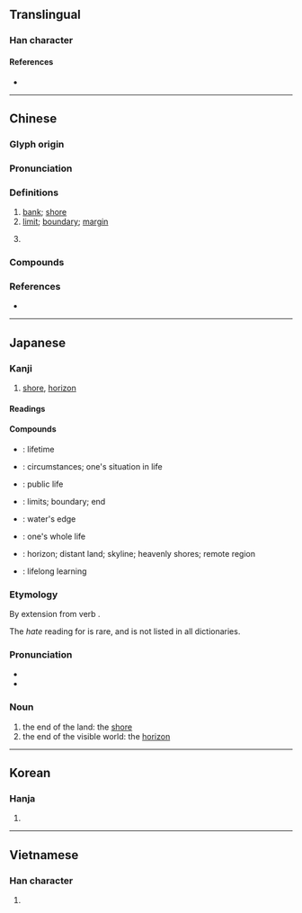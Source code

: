 {{character info}}
==Translingual==

===Han character===
{{stroke order|strokes=11}}
{{Han char|rn=85|rad=水|as=08|sn=11|four=31114|canj=EMGG|ids=⿰氵厓}}

====References====
* {{Han ref|kx=0627.380|dkj=17582|dj=1029.240|hdz=31643.070|uh=6DAF|ud=28079|bh=B250|bd=45648}}

----

==Chinese==
{{zh-forms}}

===Glyph origin===
{{Han etym}}

===Pronunciation===
{{zh-pron
|m=yá
|c=ngaai4,ji4
|h=pfs=ngài;gd=ngai2
|mn=qz,tw,xm,zz:gâi/qz,xm:gâ
|mn-t=ngai5
|w=
|mc=y
|oc=y
|cat=n,pron
}}

===Definitions===
{{zh-hanzi}}

# [[bank]]; [[shore]]
# [[limit]]; [[boundary]]; [[margin]]
#: {{zh-syn|崖}}
# {{lb|zh|Hakka}} {{zh-alt-form|𠊎|tr=-}}

===Compounds===
{{zh-der|天涯咫尺|咫尺天涯|不自涯|天涯海角|地角天涯|天涯知己|天涯|天涯地角|生涯|海角天涯|無涯|橫無際涯|水涯|明日天涯|神女生涯|涯際|涯分|涯涘|津涯|浪跡天涯|涯詞|皮肉生涯|際涯|筆墨生涯|苦海無涯}}

===References===
* {{R:yue:mfccd}}

----

==Japanese==

===Kanji===
{{ja-kanji|grade=c|rs=水08}}

# [[shore]], [[horizon]]

====Readings====
{{ja-readings
|goon=げ
|kanon=がい
|kun=はて-
}}

====Compounds====
{{der-top|Compounds}}
* {{ja-r|一生涯|いっしょうがい}}: lifetime
* {{ja-r|境涯|きょうがい}}: circumstances; one's situation in life
* {{ja-r|公生涯|こうしょうがい}}: public life
* {{ja-r|際涯|さいがい}}: limits; boundary; end
* {{ja-r|水涯|すいがい}}: water's edge
* {{ja-r|全生涯|ぜんしょうがい}}: one's whole life
* {{ja-r|天涯|てんがい}}: horizon; distant land; skyline; heavenly shores; remote region
* {{ja-r|生涯%学習|しょうがい%がくしゅう}}: lifelong learning
{{der-bottom}}

===Etymology===
By extension from verb {{m|ja|果てる|tr=hateru||to be at an end, to finish, to be done}}.

The ''hate'' reading for {{lang|ja|涯}} is rare, and is not listed in all dictionaries.

===Pronunciation===
* {{l|ja|訓読み|Kun'yomi}}
* {{IPA|ja|[ha̠te̞]}}

===Noun===
{{ja-noun|はて}}

# the end of the land: the [[shore]]
# the end of the visible world: the [[horizon]]

----

==Korean==

===Hanja===
{{ko-hanja|hangeul=[[애]], [[의]]|eumhun=|rv=ae, ui|mr=ae, ŭi|y=ay, uy}}

# {{rfdef|ko|sort=水08}}

----

==Vietnamese==

===Han character===
{{vi-hantu|[[rượi]], [[nhai]], [[nhười]], [[rười]], [[nhầy]]|rs=水08}}

# {{rfdef|vi|sort=水08}}